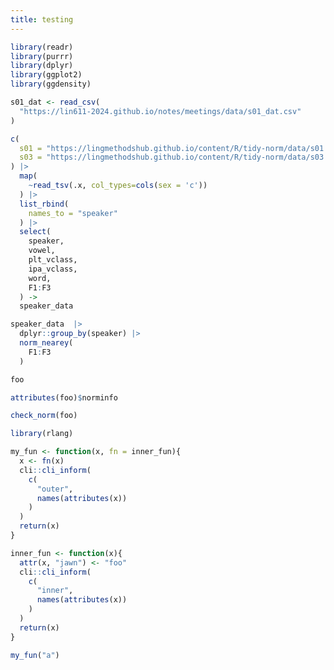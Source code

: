```yaml
---
title: testing
---
```


```r
library(readr)
library(purrr)
library(dplyr)
library(ggplot2)
library(ggdensity)

s01_dat <- read_csv(
  "https://lin611-2024.github.io/notes/meetings/data/s01_dat.csv"
) 
```

```r
c(
  s01 = "https://lingmethodshub.github.io/content/R/tidy-norm/data/s01.txt",
  s03 = "https://lingmethodshub.github.io/content/R/tidy-norm/data/s03.txt"
) |> 
  map(
    ~read_tsv(.x, col_types=cols(sex = 'c'))
  ) |> 
  list_rbind(
    names_to = "speaker"
  ) |> 
  select(
    speaker, 
    vowel, 
    plt_vclass,
    ipa_vclass,
    word,
    F1:F3
  ) ->
  speaker_data
```

```r
speaker_data  |>
  dplyr::group_by(speaker) |> 
  norm_nearey(
    F1:F3
  )
```

```r
foo
```

```r
attributes(foo)$norminfo
```

```r
check_norm(foo)
```

```r
library(rlang)
```

```r
my_fun <- function(x, fn = inner_fun){
  x <- fn(x)
  cli::cli_inform(
    c(
      "outer",
      names(attributes(x))
    )
  )
  return(x)
}

inner_fun <- function(x){
  attr(x, "jawn") <- "foo"
  cli::cli_inform(
    c(
      "inner",
      names(attributes(x))
    )
  )
  return(x)
}
```

```r
my_fun("a")
```
